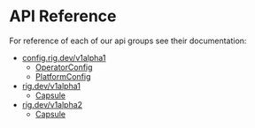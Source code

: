 # API Reference

For reference of each of our api groups see their documentation:

- [config.rig.dev/v1alpha1](/api/config/v1alpha1)
  - [OperatorConfig](/api/config/v1alpha1#operatorconfig)
  - [PlatformConfig](/api/config/v1alpha1#platformconfig)
- [rig.dev/v1alpha1](/api/v1alpha1)
  - [Capsule](/api/v1alpha1#capsule)
- [rig.dev/v1alpha2](/api/v1alpha2)
  - [Capsule](/api/v1alpha2#capsule)
